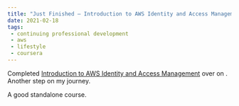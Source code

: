 ```yaml
---
title: "Just Finished – Introduction to AWS Identity and Access Management"
date: 2021-02-18
tags:
 - continuing professional development
 - aws
 - lifestyle
 - coursera
---
```




Completed [Introduction to AWS Identity and Access Management](https://www.coursera.org/account/accomplishments/verify/WZUKT25NRCGM)
over on <Coursera/>. Another step on my <AWS/> journey.

A good standalone course.
